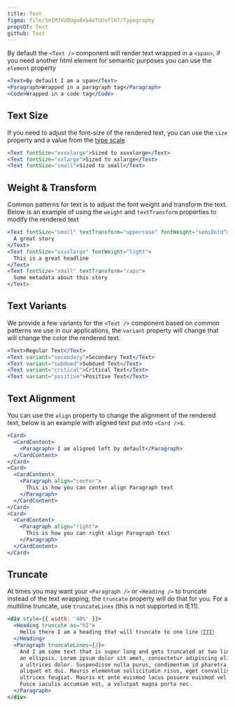 ```yaml
---
title: Text
figma: file/SmIM3VUQUgo8xb4o7UUxflkT/Typography
propsOf: Text
github: Text
---
```


By default the `<Text />` component will render text wrapped in a `<span>`, if you need another html element for semantic purposes you can use the `element` property

```jsx
<Text>By default I am a span</Text>
<Paragraph>Wrapped in a paragraph tag</Paragraph>
<Code>Wrapped in a code tag</Code>
```

## Text Size

If you need to adjust the font-size of the rendered text, you can use the `size` property and a value from the [type scale](/#!/Typography)

```jsx
<Text fontSize="xxxxlarge">Sized to xxxxlarge</Text>
<Text fontSize="xxlarge">Sized to xxlarge</Text>
<Text fontSize="small">Sized to small</Text>
```

## Weight & Transform

Common patterns for text is to adjust the font weight and transform the text. Below is an example of using the `weight` and `textTransform` properties to modify the rendered text

```jsx
<Text fontSize="small" textTransform="uppercase" fontWeight="semiBold">
  A great story
</Text>
<Text fontSize="xxxxlarge" fontWeight="light">
  This is a great headline
</Text>
<Text fontSize="small" textTransform="caps">
  Some metadata about this story
</Text>
```

## Text Variants

We provide a few variants for the `<Text />` component based on common patterns we use in our applications, the `variant` property will change that will change the color the rendered text.

```jsx
<Text>Regular Text</Text>
<Text variant="secondary">Secondary Text</Text>
<Text variant="subdued">Subdued Text</Text>
<Text variant="critical">Critical Text</Text>
<Text variant="positive">Positive Text</Text>
```

## Text Alignment

You can use the `align` property to change the alignment of the rendered text, below is an example with aligned text put into `<Card />`s.

```jsx
<Card>
  <CardContent>
    <Paragraph> I am aligned left by default</Paragraph>
  </CardContent>
</Card>
<Card>
  <CardContent>
    <Paragraph align="center">
      This is how you can center align Paragraph text
    </Paragraph>
  </CardContent>
</Card>
<Card>
  <CardContent>
    <Paragraph align="right">
      This is how you can right align Paragraph text
    </Paragraph>
  </CardContent>
</Card>
```

## Truncate

At times you may want your `<Paragraph />` or `<Heading />` to truncate instead of the text wrapping, the `truncate` property will do that for you. For a multiline truncate, use `truncateLines` (this is not supported in IE11).

```jsx
<div style={{ width: '40%' }}>
  <Heading truncate as="h2">
    Hello there I am a heading that will truncate to one line 🍕🥑🍪🥓
  </Heading>
  <Paragraph truncateLines={2}>
    And I am some text that is super long and gets truncated at two lines with
    an ellipsis. Lorem ipsum dolor sit amet, consectetur adipiscing elit. Fusce
    a ultrices dolor. Suspendisse nulla purus, condimentum id pharetra vel,
    aliquet et dui. Mauris elementum sollicitudin risus, eget convallis felis
    ultrices feugiat. Mauris et ante euismod lacus posuere euismod vel eu ipsum.
    Fusce iaculis accumsan est, a volutpat magna porta nec.
  </Paragraph>
</div>
```
